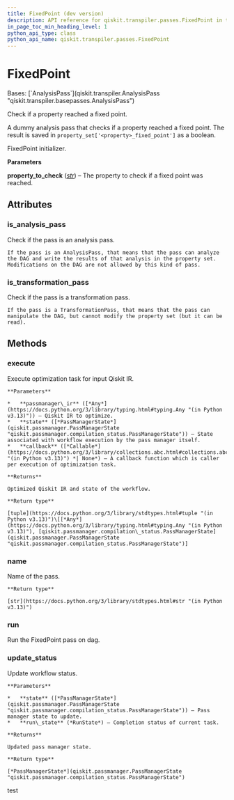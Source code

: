 ```yaml
---
title: FixedPoint (dev version)
description: API reference for qiskit.transpiler.passes.FixedPoint in the dev version of qiskit
in_page_toc_min_heading_level: 1
python_api_type: class
python_api_name: qiskit.transpiler.passes.FixedPoint
---
```


# FixedPoint

<Class id="qiskit.transpiler.passes.FixedPoint" isDedicatedPage={true} github="https://github.com/Qiskit/qiskit/tree/stable/1.3/qiskit/transpiler/passes/utils/fixed_point.py#L20-L48" signature="qiskit.transpiler.passes.FixedPoint(*args, **kwargs)" modifiers="class">
  Bases: [`AnalysisPass`](qiskit.transpiler.AnalysisPass "qiskit.transpiler.basepasses.AnalysisPass")

  Check if a property reached a fixed point.

  A dummy analysis pass that checks if a property reached a fixed point. The result is saved in `property_set['<property>_fixed_point']` as a boolean.

  FixedPoint initializer.

  **Parameters**

  **property\_to\_check** ([*str*](https://docs.python.org/3/library/stdtypes.html#str "(in Python v3.13)")) – The property to check if a fixed point was reached.

  ## Attributes

  ### is\_analysis\_pass

  <Attribute id="qiskit.transpiler.passes.FixedPoint.is_analysis_pass">
    Check if the pass is an analysis pass.

    If the pass is an AnalysisPass, that means that the pass can analyze the DAG and write the results of that analysis in the property set. Modifications on the DAG are not allowed by this kind of pass.
  </Attribute>

  ### is\_transformation\_pass

  <Attribute id="qiskit.transpiler.passes.FixedPoint.is_transformation_pass">
    Check if the pass is a transformation pass.

    If the pass is a TransformationPass, that means that the pass can manipulate the DAG, but cannot modify the property set (but it can be read).
  </Attribute>

  ## Methods

  ### execute

  <Function id="qiskit.transpiler.passes.FixedPoint.execute" github="https://github.com/Qiskit/qiskit/tree/stable/1.3/qiskit/passmanager/base_tasks.py#L72-L118" signature="execute(passmanager_ir, state, callback=None)">
    Execute optimization task for input Qiskit IR.

    **Parameters**

    *   **passmanager\_ir** ([*Any*](https://docs.python.org/3/library/typing.html#typing.Any "(in Python v3.13)")) – Qiskit IR to optimize.
    *   **state** ([*PassManagerState*](qiskit.passmanager.PassManagerState "qiskit.passmanager.compilation_status.PassManagerState")) – State associated with workflow execution by the pass manager itself.
    *   **callback** ([*Callable*](https://docs.python.org/3/library/collections.abc.html#collections.abc.Callable "(in Python v3.13)") *| None*) – A callback function which is caller per execution of optimization task.

    **Returns**

    Optimized Qiskit IR and state of the workflow.

    **Return type**

    [tuple](https://docs.python.org/3/library/stdtypes.html#tuple "(in Python v3.13)")\[[*Any*](https://docs.python.org/3/library/typing.html#typing.Any "(in Python v3.13)"), [qiskit.passmanager.compilation\_status.PassManagerState](qiskit.passmanager.PassManagerState "qiskit.passmanager.compilation_status.PassManagerState")]
  </Function>

  ### name

  <Function id="qiskit.transpiler.passes.FixedPoint.name" github="https://github.com/Qiskit/qiskit/tree/stable/1.3/qiskit/passmanager/base_tasks.py#L68-L70" signature="name()">
    Name of the pass.

    **Return type**

    [str](https://docs.python.org/3/library/stdtypes.html#str "(in Python v3.13)")
  </Function>

  ### run

  <Function id="qiskit.transpiler.passes.FixedPoint.run" github="https://github.com/Qiskit/qiskit/tree/stable/1.3/qiskit/transpiler/passes/utils/fixed_point.py#L37-L48" signature="run(dag)">
    Run the FixedPoint pass on dag.
  </Function>

  ### update\_status

  <Function id="qiskit.transpiler.passes.FixedPoint.update_status" github="https://github.com/Qiskit/qiskit/tree/stable/1.3/qiskit/passmanager/base_tasks.py#L120-L138" signature="update_status(state, run_state)">
    Update workflow status.

    **Parameters**

    *   **state** ([*PassManagerState*](qiskit.passmanager.PassManagerState "qiskit.passmanager.compilation_status.PassManagerState")) – Pass manager state to update.
    *   **run\_state** (*RunState*) – Completion status of current task.

    **Returns**

    Updated pass manager state.

    **Return type**

    [*PassManagerState*](qiskit.passmanager.PassManagerState "qiskit.passmanager.compilation_status.PassManagerState")
  </Function>
</Class>

test
